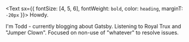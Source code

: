 <Text sx={{ fontSize: [4, 5, 6], fontWeight: `bold`, color: `heading`, marginT: `-20px` }}>
  Howdy.
</Text>

I'm Todd - currently blogging about Gatsby. Listening to <a>Royal Trux</a> and "<a>Jumper Clown</a>". Focused on non-use of "whatever" to resolve issues.
